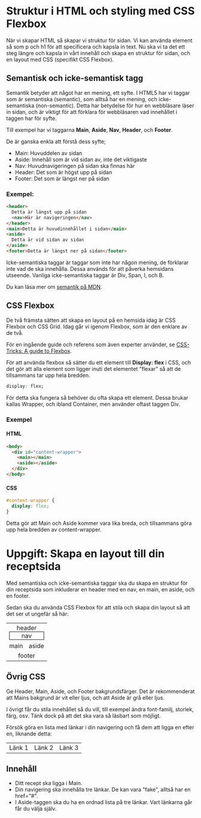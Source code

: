 # Struktur i HTML och styling med CSS Flexbox

När vi skapar HTML så skapar vi struktur för sidan. Vi kan använda element så som p och h1 för att specificera och kapsla in text. Nu ska vi ta det ett steg längre och kapsla in vårt innehåll och skapa en struktur för sidan, och en layout med CSS (specifikt CSS Flexbox).

## Semantisk och icke-semantisk tagg

Semantik betyder att något har en mening, ett syfte. I HTML5 har vi taggar som är semantiska (semantic), som alltså har en mening, och icke-semantiska (non-semantic). Detta har betydelse för hur en webbläsare läser in sidan, och är viktigt för att förklara för webbläsaren vad innehållet i taggen har för syfte.

Till exempel har vi taggarna **Main**, **Aside**, **Nav**, **Header**, och **Footer**.

De är ganska enkla att förstå dess syfte;

- Main: Huvuddelen av sidan
- Aside: Innehåll som är vid sidan av, inte det viktigaste
- Nav: Huvudnavigeringen på sidan ska finnas här
- Header: Det som är högst upp på sidan
- Footer: Det som är längst ner på sidan

### Exempel:

```html
<header>
  Detta är längst upp på sidan
  <nav>Här är navigeringen</nav>
</header>
<main>Detta är huvudinnehållet i sidan</main>
<aside>
  Detta är vid sidan av sidan
</aside>
<footer>Detta är längst ner på sidan</footer>
```

Icke-semantiska taggar är taggar som inte har någon mening, de förklarar inte vad de ska innehålla. Dessa används för att påverka hemsidans utseende. Vanliga icke-semantiska taggar är Div, Span, I, och B.

Du kan läsa mer om [semantik på MDN](https://developer.mozilla.org/en-US/docs/Glossary/Semantics).

## CSS Flexbox

De två främsta sätten att skapa en layout på en hemsida idag är CSS Flexbox och CSS Grid. Idag går vi igenom Flexbox, som är den enklare av de två.

För en ingående guide och referens som även experter använder, se [CSS-Tricks: A guide to Flexbox](https://css-tricks.com/snippets/css/a-guide-to-flexbox/).

För att använda flexbox så sätter du ett element till **Display: flex** i CSS, och det gör att alla element som ligger inuti det elementet "flexar" så att de tillsammans tar upp hela bredden.

```css
display: flex;
```

För detta ska fungera så behöver du ofta skapa ett element. Dessa brukar kallas Wrapper, och ibland Container, men använder oftast taggen Div.

### Exempel

#### HTML

```html
<body>
  <div id="content-wrapper">
    <main></main>
    <aside></aside>
  </div>
</body>
```

#### CSS

```css
#content-wrapper {
  display: flex;
}
```

Detta gör att Main och Aside kommer vara lika breda, och tillsammans göra upp hela bredden av content-wrapper.

<h1 style="page-break-before:always;">Uppgift: Skapa en layout till din receptsida</h1>

Med semantiska och icke-semantiska taggar ska du skapa en struktur för din receptsida som inkluderar en header med en nav, en main, en aside, och en footer.

Sedan ska du använda CSS Flexbox för att stila och skapa din layout så att det ser ut ungefär så här:

<table style="text-align:center">
  <tr>
  <td colspan="2">header<div style="border: 1px solid black">nav</div></td>
  </tr>
  <tr>
    <td>main</td>
    <td>aside</td>
  </tr>
  <tr>
  <td colspan="2">footer</td>
  </tr>
</table>

## Övrig CSS

Ge Header, Main, Aside, och Footer bakgrundsfärger. Det är rekommenderat att Mains bakgrund är vit eller ljus, och att Aside är grå eller ljus.

I övrigt får du stila innehållet så du vill, till exempel ändra font-familj, storlek, färg, osv. Tänk dock på att det ska vara så läsbart som möjligt.

Försök göra en lista med länkar i din navigering och få dem att ligga en efter en, liknande detta:

<table style="text-align:center;">
  <tr>
    <td>Länk 1</td>
    <td>Länk 2</td>
    <td>Länk 3</td>
  </tr>
</table>

## Innehåll

- Ditt recept ska ligga i Main.
- Din navigering ska innehålla tre länkar. De kan vara "fake", alltså har en href="#".
- I Aside-taggen ska du ha en ordnad lista på tre länkar. Vart länkarna går får du välja själv.
